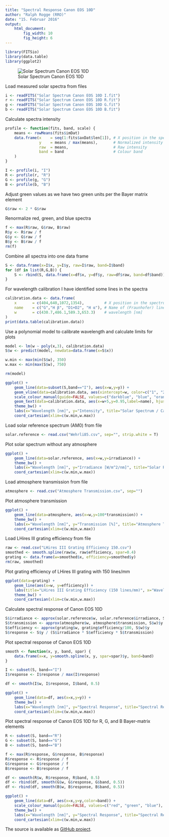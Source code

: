 ```yaml
---
title: "Spectral Response Canon EOS 10D"
author: "Ralph Rogge (RRO)"
date: "15. Februar 2016"
output: 
    html_document:
        fig_width: 10
        fig_height: 6
---
```


```r
library(FITSio)
library(data.table)
library(ggplot2)
```

![Solar Spectrum Canon EOS 10D](Solar Spectrum Canon EOS 10D.png)

Load measured solar spectra from files
```r
i <- readFITS("Solar Spectrum Canon EOS 10D I.fit")
r <- readFITS("Solar Spectrum Canon EOS 10D R.fit")
g <- readFITS("Solar Spectrum Canon EOS 10D G.fit")
b <- readFITS("Solar Spectrum Canon EOS 10D B.fit")
```

Calculate spectra intensity 
```r
profile <- function(fits, band, scale) {
    means <- rowMeans(fits$imDat)
    data.frame(x    = seq(1:fits$axDat$len[1]), # X position in the spectrum
               y    = means / max(means),       # Normalized intensity
               raw  = means,                    # Raw intensity
               band = band                      # Colour band
    ) 
}

I <- profile(i, "I")
R <- profile(r, "R")
G <- profile(g, "G")
B <- profile(b, "B")
```

Adjust green values as we have two green units per the Bayer matrix element
```r
G$raw <- 2 * G$raw
```

Renormalize red, green, and blue spectra
```r
f <- max(R$raw, G$raw, B$raw)
R$y <- R$raw / f
G$y <- G$raw / f
B$y <- B$raw / f
rm(f)
```

Combine all spectra into one data frame
```r
S <- data.frame(x=I$x, y=I$y, raw=I$raw, band=I$band)
for (df in list(R,G,B)) {
    S <- rbind(S, data.frame(x=df$x, y=df$y, raw=df$raw, band=df$band))
}
```

For wavelength calibration I have identified some lines in the spectra 
```r
calibration.data <- data.frame(
    x       = c(404,640,1072,1354),         # X position in the spectrum
    name    = c("G","H β", "D1+D2", "H α"), # Name of (Fraunhofer) line
    w       = c(430.7,486.1,589.3,653.3)    # wavelength [nm]
)
print(data.table(calibration.data))
```

Use a polynomial model to calibrate wavelength and calculate limits for plots
```r
model <- lm(w ~ poly(x,3), calibration.data)
S$w <- predict(model, newdata=data.frame(x=S$x))

w.min <- max(min(S$w), 350)
w.max <- min(max(S$w), 750)

rm(model)
```

```r
ggplot() +
    geom_line(data=subset(S,band=="I"), aes(x=w,y=y)) +
    geom_vline(data=calibration.data, aes(xintercept=w, color=c("1", "2", "3", "4"))) +
    scale_colour_manual(guide=FALSE, values=c("darkblue", "blue", "orange", "red")) +
    geom_text(data=calibration.data, aes(x=w+5,y=0.95,label=name), hjust=0) +
    theme_bw() +
    labs(x="Wavelength [nm]", y="Intensity", title="Solar Spectrum / Canon EOS 10D (I)") +
    coord_cartesian(xlim=c(w.min,w.max))
```

Load solar reference spectrum (AM0) from file
```r
solar.reference <- read.csv("Wehrli85.csv", sep="", strip.white = T)
```

Plot solar spectrum without any atmosphere
```r
ggplot() +
    geom_line(data=solar.reference, aes(x=w,y=irradiance)) +
    theme_bw() +
    labs(x="Wavelength [nm]", y="Irradiance [W/m^2/nm]", title="Solar Reference Spectrum (Wehrli 1985)") +
    coord_cartesian(xlim=c(w.min,w.max))
```

Load atmosphere transmission from file
```r
atmosphere <- read.csv("Atmosphere Transmission.csv", sep="")
```

Plot atmosphere transmission
```r
ggplot() +
    geom_line(data=atmosphere, aes(x=w,y=100*transmission)) +
    theme_bw() +
    labs(x="Wavelength [nm]", y="Transmission [%]", title="Atmosphere Transmission (Airmass=2.13)") +
    coord_cartesian(xlim=c(w.min,w.max))
```

Load LHires III grating efficiency from file
```r
raw <- read.csv("LHires III Grating Efficiency 150.csv")
smoothed <- smooth.spline(raw$w, raw$efficiency, spar=0.4)
grating <- data.frame(w=smoothed$x, efficiency=smoothed$y)
rm(raw, smoothed)
```

Plot grating efficiency of LHires III grating with 150 lines/mm
```r
ggplot(data=grating) +
    geom_line(aes(x=w, y=efficiency)) +
    labs(title="LHires III Grating Efficiency (150 lines/mm)", x="Wavelength [nm]", y="Absolute Efficiency [%]") +
    theme_bw() +
    coord_cartesian(xlim=c(w.min,w.max))
```

Calculate spectral response of Canon EOS 10D
```r
S$irradiance <- approx(solar.reference$w, solar.reference$irradiance, S$w)$y
S$transmission <- approx(atmosphere$w, atmosphere$transmission, S$w)$y
S$efficiency <- approx(grating$w, grating$efficiency/100, S$w)$y
S$response <- S$y / (S$irradiance * S$efficiency * S$transmission)
```

Plot spectral response of Canon EOS 10D 
```r
smooth <- function(x, y, band, spar) {
    data.frame(x=x, y=smooth.spline(x, y, spar=spar)$y, band=band)
}

I <- subset(S, band=="I")
I$response <- I$response / max(I$response)

df <- smooth(I$w, I$response, I$band, 0.5)

ggplot() +
    geom_line(data=df, aes(x=x,y=y)) +
    theme_bw() +
    labs(x="Wavelength [nm]", y="Spectral Response", title="Spectral Response Canon EOS 10D (I)") +
    coord_cartesian(xlim=c(w.min,w.max))
```

Plot spectral response of Canon EOS 10D for R, G, and B Bayer-matrix elements
```r
R <- subset(S, band=="R")
G <- subset(S, band=="G")
B <- subset(S, band=="B")

f <- max(R$response, G$response, B$response)
R$response <- R$response / f
G$response <- G$response / f
B$response <- B$response / f

df <- smooth(R$w, R$response, R$band, 0.5)
df <- rbind(df, smooth(G$w, G$response, G$band, 0.5))
df <- rbind(df, smooth(B$w, B$response, B$band, 0.5))

ggplot() +
    geom_line(data=df, aes(x=x,y=y,color=band)) +
    scale_colour_manual(guide=FALSE, values=c("red", "green", "blue"), labels=c("R", "G", "B")) +
    theme_bw() +
    labs(x="Wavelength [nm]", y="Spectral Response", title="Spectral Reponse Canon EOS 10D (RGB)") +
    coord_cartesian(xlim=c(w.min,w.max))
```

The source is available as [GitHub project](http://rpubs.com/rrogge/spectral-response-canon-eos-10d).